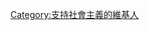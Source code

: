 {{Userbox
  |border-c = #000000
  |border-s = 1
  |id-c     = #FF3366
  |info-c   = #FF3366
  |info-s   = 9
  |info-fc  = #FFFFFF
  |id       = PS
  |info     = 這個用戶支持法国'''[[社會党 (法国)|<span style="color:white;">'''社會党'''</span>]]'''
}}

[[Category:支持社會主義的維基人]]